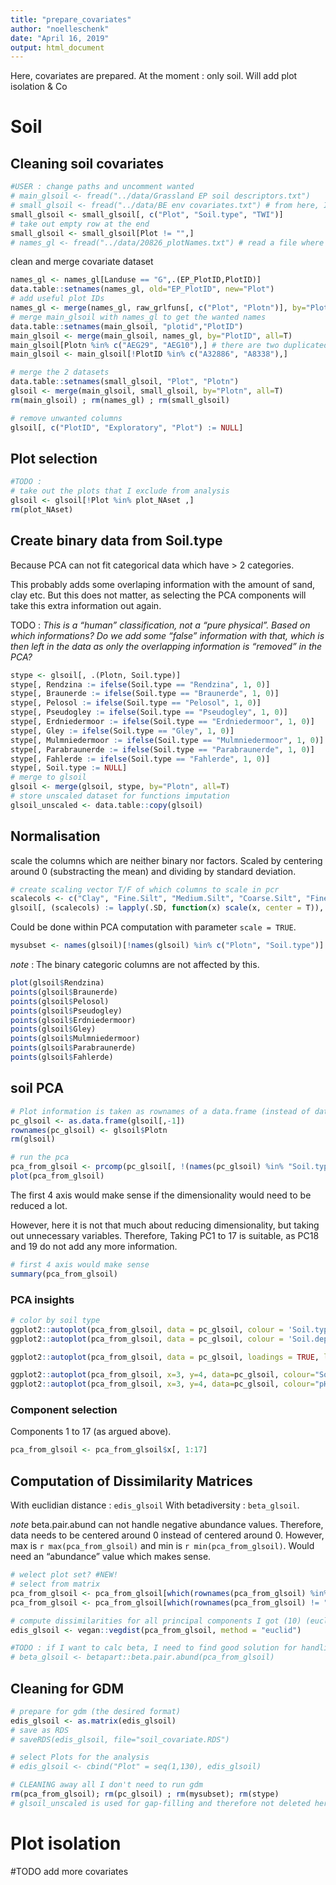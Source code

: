 ```yaml
---
title: "prepare_covariates"
author: "noelleschenk"
date: "April 16, 2019"
output: html_document
---
```


Here, covariates are prepared. At the moment : only soil. Will add plot isolation & Co

# Soil
## Cleaning soil covariates
```r
#USER : change paths and uncomment wanted
# main_glsoil <- fread("../data/Grassland EP soil descriptors.txt")
# small_glsoil <- fread("../data/BE env covariates.txt") # from here, I only take soil type and TWI
small_glsoil <- small_glsoil[, c("Plot", "Soil.type", "TWI")]
# take out empty row at the end
small_glsoil <- small_glsoil[Plot != "",]
# names_gl <- fread("../data/20826_plotNames.txt") # read a file where the different plotnames are documented
```
clean and merge covariate dataset
```r
names_gl <- names_gl[Landuse == "G",.(EP_PlotID,PlotID)]
data.table::setnames(names_gl, old="EP_PlotID", new="Plot")
# add useful plot IDs
names_gl <- merge(names_gl, raw_grlfuns[, c("Plot", "Plotn")], by="Plot", all=T)
# merge main_glsoil with names_gl to get the wanted names
data.table::setnames(main_glsoil, "plotid","PlotID")
main_glsoil <- merge(main_glsoil, names_gl, by="PlotID", all=T)
main_glsoil[Plotn %in% c("AEG29", "AEG10"),] # there are two duplicated rows without data
main_glsoil <- main_glsoil[!PlotID %in% c("A32886", "A8338"),]

# merge the 2 datasets
data.table::setnames(small_glsoil, "Plot", "Plotn")
glsoil <- merge(main_glsoil, small_glsoil, by="Plotn", all=T)
rm(main_glsoil) ; rm(names_gl) ; rm(small_glsoil)

# remove unwanted columns
glsoil[, c("PlotID", "Exploratory", "Plot") := NULL]
```

## Plot selection
```r
#TODO : 
# take out the plots that I exclude from analysis
glsoil <- glsoil[!Plot %in% plot_NAset ,]
rm(plot_NAset)
```


## Create binary data from Soil.type
Because PCA can not fit categorical data which have > 2 categories. 

This probably adds some overlaping information with the amount of sand, clay etc. But this does not matter, as selecting the PCA components will take this extra information out again.

TODO : *This is a "human" classification, not a "pure physical". Based on which informations? Do we add some "false" information with that, which is then left in the data as only the overlapping information is "removed" in the PCA?*

```r
stype <- glsoil[, .(Plotn, Soil.type)]
stype[, Rendzina := ifelse(Soil.type == "Rendzina", 1, 0)]
stype[, Braunerde := ifelse(Soil.type == "Braunerde", 1, 0)]
stype[, Pelosol := ifelse(Soil.type == "Pelosol", 1, 0)]
stype[, Pseudogley := ifelse(Soil.type == "Pseudogley", 1, 0)]
stype[, Erdniedermoor := ifelse(Soil.type == "Erdniedermoor", 1, 0)]
stype[, Gley := ifelse(Soil.type == "Gley", 1, 0)]
stype[, Mulmniedermoor := ifelse(Soil.type == "Mulmniedermoor", 1, 0)]
stype[, Parabraunerde := ifelse(Soil.type == "Parabraunerde", 1, 0)]
stype[, Fahlerde := ifelse(Soil.type == "Fahlerde", 1, 0)]
stype[, Soil.type := NULL]
# merge to glsoil
glsoil <- merge(glsoil, stype, by="Plotn", all=T)
# store unscaled dataset for functions imputation
glsoil_unscaled <- data.table::copy(glsoil)
```


## Normalisation
scale the columns which are neither binary nor factors. Scaled by centering around 0 (substracting the mean) and dividing by standard deviation.
```r
# create scaling vector T/F of which columns to scale in pcr
scalecols <- c("Clay", "Fine.Silt", "Medium.Silt", "Coarse.Silt", "Fine.Sand", "Medium.Sand", "Coarse.Sand", "pH", "Soil.depth", "TWI")
glsoil[, (scalecols) := lapply(.SD, function(x) scale(x, center = T)), .SDcols = scalecols]
```


Could be done within PCA computation with parameter `scale = TRUE`.
```r
mysubset <- names(glsoil)[!names(glsoil) %in% c("Plotn", "Soil.type")]
```
*note* : The binary categoric columns are not affected by this.
```r
plot(glsoil$Rendzina)
points(glsoil$Braunerde)
points(glsoil$Pelosol)
points(glsoil$Pseudogley)
points(glsoil$Erdniedermoor)
points(glsoil$Gley)
points(glsoil$Mulmniedermoor)
points(glsoil$Parabraunerde)
points(glsoil$Fahlerde)
```


## soil PCA
```r
# Plot information is taken as rownames of a data.frame (instead of data.table).
pc_glsoil <- as.data.frame(glsoil[,-1])
rownames(pc_glsoil) <- glsoil$Plotn
rm(glsoil)

# run the pca
pca_from_glsoil <- prcomp(pc_glsoil[, !(names(pc_glsoil) %in% "Soil.type")], scale = F)
plot(pca_from_glsoil) 
```
The first 4 axis would make sense if the dimensionality would need to be reduced a lot. 

However, here it is not that much about reducing dimensionality, but taking out unnecessary variables. Therefore, Taking PC1 to 17 is suitable, as PC18 and 19 do not add any more information.
```r
# first 4 axis would make sense
summary(pca_from_glsoil)
```

### PCA insights
```r
# color by soil type
ggplot2::autoplot(pca_from_glsoil, data = pc_glsoil, colour = 'Soil.type')
ggplot2::autoplot(pca_from_glsoil, data = pc_glsoil, colour = 'Soil.depth')

ggplot2::autoplot(pca_from_glsoil, data = pc_glsoil, loadings = TRUE, loadings.colour = 'darkgray', loadings.label = TRUE, loadings.label.size = 2)
```

```r
ggplot2::autoplot(pca_from_glsoil, x=3, y=4, data=pc_glsoil, colour="Soil.type")
ggplot2::autoplot(pca_from_glsoil, x=3, y=4, data=pc_glsoil, colour="pH")
```

### Component selection
Components 1 to 17 (as argued above).
```r
pca_from_glsoil <- pca_from_glsoil$x[, 1:17]
```

## Computation of Dissimilarity Matrices
With euclidian distance : `edis_glsoil`
With betadiversity : `beta_glsoil`.

*note* beta.pair.abund can not handle negative abundance values. Therefore, data needs to be centered around 0 instead of centered around 0. However, max is `r max(pca_from_glsoil)` and min is `r min(pca_from_glsoil)`. Would need an "abundance" value which makes sense.

```r
# welect plot set? #NEW!
# select from matrix
pca_from_glsoil <- pca_from_glsoil[which(rownames(pca_from_glsoil) %in% plotNAset), ]
pca_from_glsoil <- pca_from_glsoil[which(rownames(pca_from_glsoil) != "HEG31"), ]

# compute dissimilarities for all principal components I got (10) (euclidian distance)
edis_glsoil <- vegan::vegdist(pca_from_glsoil, method = "euclid")

#TODO : if I want to calc beta, I need to find good solution for handling negative values.
# beta_glsoil <- betapart::beta.pair.abund(pca_from_glsoil)
```

## Cleaning for GDM
```r
# prepare for gdm (the desired format)
edis_glsoil <- as.matrix(edis_glsoil)
# save as RDS
# saveRDS(edis_glsoil, file="soil_covariate.RDS")

# select Plots for the analysis
# edis_glsoil <- cbind("Plot" = seq(1,130), edis_glsoil)

# CLEANING away all I don't need to run gdm
rm(pca_from_glsoil); rm(pc_glsoil) ; rm(mysubset); rm(stype)
# glsoil_unscaled is used for gap-filling and therefore not deleted here.
```


# Plot isolation

#TODO add more covariates